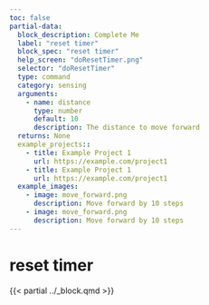 ```yaml
---
toc: false
partial-data:
  block_description: Complete Me
  label: "reset timer"
  block_spec: "reset timer"
  help_screen: "doResetTimer.png"
  selector: "doResetTimer"
  type: command
  category: sensing
  arguments:
    - name: distance
      type: number
      default: 10
      description: The distance to move forward
  returns: None
  example_projects::
    - title: Example Project 1
      url: https://example.com/project1
    - title: Example Project 1
      url: https://example.com/project1
  example_images:
    - image: move_forward.png
      description: Move forward by 10 steps
    - image: move_forward.png
      description: Move forward by 10 steps
---
```


# reset timer {.unnumbered}

{{< partial ../_block.qmd >}}
